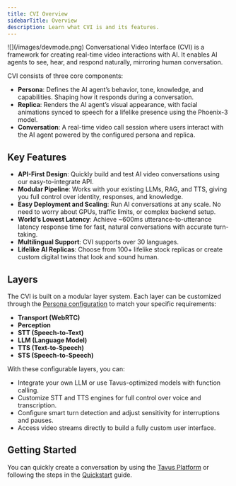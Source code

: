 ```yaml
---
title: CVI Overview
sidebarTitle: Overview
description: Learn what CVI is and its features.
---
```


<Frame>
![](/images/devmode.png)
</Frame>
Conversational Video Interface (CVI) is a framework for creating real-time video interactions with AI. It enables AI agents to see, hear, and respond naturally, mirroring human conversation.

CVI consists of three core components:
- **Persona**: Defines the AI agent’s behavior, tone, knowledge, and capabilities. Shaping how it responds during a conversation.
- **Replica**: Renders the AI agent’s visual appearance, with facial animations synced to speech for a lifelike presence using the Phoenix-3 model.
- **Conversation**: A real-time video call session where users interact with the AI agent powered by the configured persona and replica.


## Key Features

- **API-First Design**: Quickly build and test AI video conversations using our easy-to-integrate API.
- **Modular Pipeline**: Works with your existing LLMs, RAG, and TTS, giving you full control over identity, responses, and knowledge.
- **Easy Deployment and Scaling**: Run AI conversations at any scale. No need to worry about GPUs, traffic limits, or complex backend setup.
- **World’s Lowest Latency**: Achieve ~600ms utterance-to-utterance latency response time for fast, natural conversations with accurate turn-taking.
- **Multilingual Support**: CVI supports over 30 languages.
- **Lifelike AI Replicas**: Choose from 100+ lifelike stock replicas or create custom digital twins that look and sound human.


## Layers

The CVI is built on a modular layer system. Each layer can be customized through the [Persona configuration](/sections/conversational-video-interface/persona/overview) to match your specific requirements:

* **Transport (WebRTC)**
* **Perception**
* **STT (Speech-to-Text)**
* **LLM (Language Model)**
* **TTS (Text-to-Speech)**
* **STS (Speech-to-Speech)**

With these configurable layers, you can:

* Integrate your own LLM or use Tavus-optimized models with function calling.
* Customize STT and TTS engines for full control over voice and transcription.
* Configure smart turn detection and adjust sensitivity for interruptions and pauses.
* Access video streams directly to build a fully custom user interface.




## Getting Started
You can quickly create a conversation by using the [Tavus Platform](https://platform.tavus.io/) or following the steps in the [Quickstart](/sections/conversational-video-interface/full-mode) guide.
